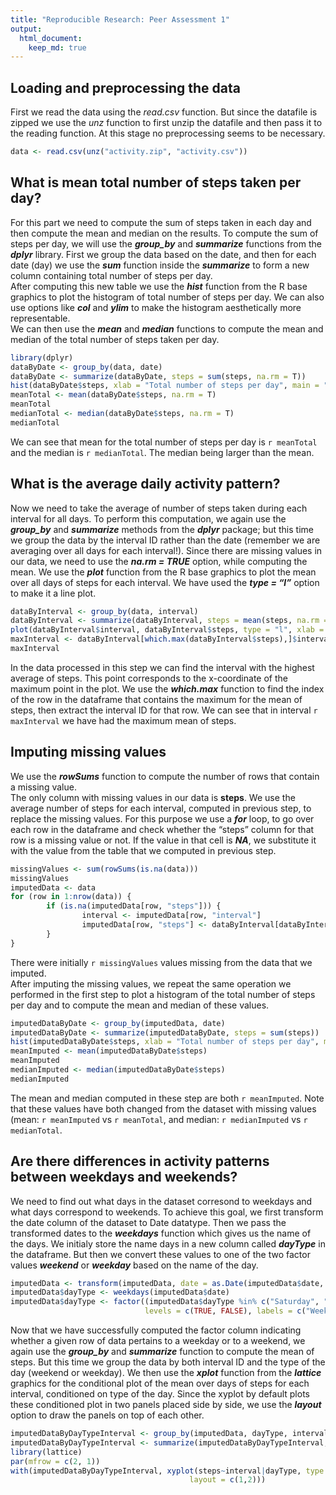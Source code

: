 ```yaml
---
title: "Reproducible Research: Peer Assessment 1"
output: 
  html_document:
    keep_md: true
---
```



## Loading and preprocessing the data
First we read the data using the *read.csv* function. But since the datafile is zipped we use the *unz* function to first unzip the datafile and then pass it to the reading function. At this stage no preprocessing seems to be necessary.
```r
data <- read.csv(unz("activity.zip", "activity.csv"))
```


## What is mean total number of steps taken per day?
For this part we need to compute the sum of steps taken in each day and then compute the mean and median on the results. To compute the sum of steps per day, we will use the ***group_by*** and ***summarize*** functions from the ***dplyr*** library. First we group the data based on the date, and then for each date (day) we use the ***sum*** function inside the ***summarize*** to form a new column containing total number of steps per day.  
After computing this new table we use the ***hist*** function from the R base graphics to plot the histogram of total number of steps per day. We can also use options like ***col*** and ***ylim*** to make the histogram aesthetically more representable.  
We can then use the ***mean*** and ***median*** functions to compute the mean and median of the total number of steps taken per day.
```r
library(dplyr)
dataByDate <- group_by(data, date)
dataByDate <- summarize(dataByDate, steps = sum(steps, na.rm = T))
hist(dataByDate$steps, xlab = "Total number of steps per day", main = "Histogram of Total Number of\nSteps per Day", col = "red", ylim = c(0, 30))
meanTotal <- mean(dataByDate$steps, na.rm = T)
meanTotal
medianTotal <- median(dataByDate$steps, na.rm = T)
medianTotal
```
We can see that mean for the total number of steps per day is `r meanTotal` and the median is `r medianTotal`. The median being larger than the mean.  

## What is the average daily activity pattern?
Now we need to take the average of number of steps taken during each interval for all days. To perform this computation, we again use the ***group_by*** and ***summarize*** methods from the ***dplyr*** package; but this time we group the data by the interval ID rather than the date (remember we are averaging over all days for each interval!). Since there are missing values in our data, we need to use the ***na.rm = TRUE*** option, while computing the mean. 
We use the ***plot*** function from the R base graphics to plot the mean over all days of steps for each interval. We have used the ***type = "l"*** option to make it a line plot.
```r
dataByInterval <- group_by(data, interval)
dataByInterval <- summarize(dataByInterval, steps = mean(steps, na.rm = T))
plot(dataByInterval$interval, dataByInterval$steps, type = "l", xlab = "Time interval", ylab = "number of steps", main = "Time-series plot of number of steps\n per interval, averaged over all days")
maxInterval <- dataByInterval[which.max(dataByInterval$steps),]$interval
maxInterval
```
In the data processed in this step we can find the interval with the highest average of steps. This point corresponds to the x-coordinate of the maximum point in the plot. We use the ***which.max*** function to find the index of the row in the dataframe that contains the maximum for the mean of steps, then extract the interval ID for that row. We can see that in interval `r maxInterval` we have had the maximum mean of steps.


## Imputing missing values
We use the ***rowSums*** function to compute the number of rows that contain a missing value.  
The only column with missing values in our data is **steps**. We use the average number of steps for each interval, computed in previous step, to replace the missing values. For this purpose we use a ***for*** loop, to go over each row in the dataframe and check whether the "steps" column for that row is a missing value or not. If the value in that cell is ***NA***, we substitute it with the value from the table that we computed in previous step.
```r
missingValues <- sum(rowSums(is.na(data)))
missingValues
imputedData <- data
for (row in 1:nrow(data)) {
        if (is.na(imputedData[row, "steps"])) {
                interval <- imputedData[row, "interval"]
                imputedData[row, "steps"] <- dataByInterval[dataByInterval$interval == interval, "steps"]
        }
}
```
There were initially `r missingValues` values missing from the data that we imputed.  
After imputing the missing values, we repeat the same operation we performed in the first step to plot a histogram of the total number of steps per day and to compute the mean and median of these values.
```r
imputedDataByDate <- group_by(imputedData, date)
imputedDataByDate <- summarize(imputedDataByDate, steps = sum(steps))
hist(imputedDataByDate$steps, xlab = "Total number of steps per day", main = "Histogram of Total Number of\nSteps per Day using Imputed Values", col = "red", ylim = c(0, 40))
meanImputed <- mean(imputedDataByDate$steps)
meanImputed
medianImputed <- median(imputedDataByDate$steps)
medianImputed
```
The mean and median computed in these step are both `r meanImputed`. Note that these values have both changed from the dataset with missing values (mean: `r meanImputed` vs `r meanTotal`, and median: `r medianImputed` vs `r medianTotal`.  


## Are there differences in activity patterns between weekdays and weekends?
We need to find out what days in the dataset corresond to weekdays and what days correspond to weekends. To achieve this goal, we first transform the date column of the dataset to Date datatype. Then we pass the transformed dates to the ***weekdays*** function which gives us the name of the days. We initialy store the name days in a new column called ***dayType*** in the dataframe. But then we convert these values to one of the two factor values ***weekend*** or ***weekday*** based on the name of the day.  
```r
imputedData <- transform(imputedData, date = as.Date(imputedData$date, "%Y-%m-%d"))
imputedData$dayType <- weekdays(imputedData$date)
imputedData$dayType <- factor((imputedData$dayType %in% c("Saturday", "Sunday")), 
                              levels = c(TRUE, FALSE), labels = c("Weekend", "Weekday"))
```
Now that we have successfully computed the factor column indicating whether a given row of data pertains to a weekday or to a weekend,  we again use the ***group_by*** and ***summarize*** function to compute the mean of steps. But this time we group the data by both interval ID and the type of the day (weekend or weekday). We then use the ***xplot*** function from the ***lattice*** graphics for the conditional plot of the mean over days of steps for each interval, conditioned on type of the day. Since the xyplot by default plots these conditioned plot in two panels placed side by side, we use the ***layout*** option to draw the panels on top of each other.
```r
imputedDataByDayTypeInterval <- group_by(imputedData, dayType, interval)
imputedDataByDayTypeInterval <- summarize(imputedDataByDayTypeInterval, steps = mean(steps))
library(lattice)
par(mfrow = c(2, 1))
with(imputedDataByDayTypeInterval, xyplot(steps~interval|dayType, type = "l", ylab = "number of steps", 
                                        layout = c(1,2)))
```